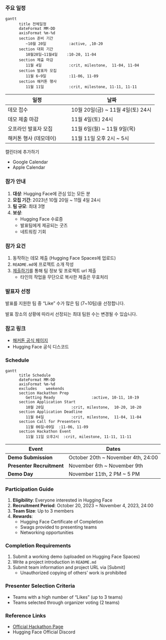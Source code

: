 ::: {.content-visible when-profile="korean"}
### 주요 일정

```mermaid
gantt
      title 전체일정
      dateFormat MM-DD
      axisFormat %m-%d
      section 준비 기간
         ~10월 20일          :active, ,10-20
      section 대회 기간
         10월20일~11월4일    :10-20, 11-04
      section 제출 마감
         11월 4일            :crit, milestone,  11-04, 11-04
      section 발표자 모집
         11월 6~9일          :11-06, 11-09
      section 해커톤 행사
         11월 11일           :crit, milestone, 11-11, 11-11
```

| 일정                         | 날짜                                     |
|------------------------------|-----------------------------------------|
| 데모 접수                     | 10월 20일(금) ~ 11월 4일(토) 24시            |
| 데모 제출 마감                | 11월 4일(토) 24시            |
| 오프라인 발표자 모집           | 11월 6일(월) ~ 11월 9일(목) |
| 해커톤 행사 (데모데이)         | 11월 11일 오후 2시 ~ 5시           |

캘린더에 추가하기

- Google Calendar
- Apple Calendar

### 참가 안내

1. **대상**: Hugging Face에 관심 있는 모든 분
2. **모집 기간**: 2023년 10월 20일 ~ 11월 4일 24시
3. **팀 규모**: 최대 3명
4. **보상**:
   - Hugging Face 수료증
   - 발표팀에게 제공되는 굿즈
   - 네트워킹 기회

### 참가 요건

1. 동작하는 데모 제출 (Hugging Face Spaces에 업로드)
2. `README.md`에 프로젝트 소개 작성
3. [제출하기](../submit.qmd)를 통해 팀 정보 및 프로젝트 url 제출
   - 타인의 작업을 무단으로 복사한 제출은 무효처리

### 발표자 선정

발표를 지원한 팀 중 "Like" 수가 많은 팀 (7~10팀)을 선정합니다.

::: {.callout-note appearance="simple"}
발표 장소의 상황에 따라서 선정되는 최대 팀원 수는 변경될 수 있습니다.
:::




### 참고 링크

- [해커톤 공식 페이지](http://huggingface.co/huggingface-hackathon-korea)
- Hugging Face 공식 디스코드

:::


::: {.content-visible when-profile="english"}
### Schedule
```mermaid
gantt
      title Schedule
      dateFormat MM-DD
      axisFormat %m-%d
      excludes    weekends
      section Hackathon Prep
         Getting Ready                :active, 10-11, 10-19
      section Application Start
         10월 20일            :crit, milestone,  10-20, 10-20
      section Application Deadline
         11월 04일            :crit, milestone,  11-04, 11-04
      section Call for Presenters
         11월 06일~09일  :11-06, 11-09
      section Hackathon Event
         11월 11일 오후2시  :crit, milestone, 11-11, 11-11
```

| Event | Dates |
| --- | --- |
| **Demo Submission** | October 20th ~ November 4th, 24:00 |
| **Presenter Recruitment** | November 6th ~ November 9th |
| **Demo Day** | November 11th, 2 PM ~ 5 PM |

### Participation Guide

1. **Eligibility**: Everyone interested in Hugging Face
2. **Recruitment Period**: October 20, 2023 ~ November 4, 2023, 24:00
3. **Team Size**: Up to 3 members
4. **Rewards**:
   - Hugging Face Certificate of Completion
   - Swags provided to presenting teams
   - Networking opportunities

### Completion Requirements

1. Submit a working demo (uploaded on Hugging Face Spaces)
2. Write a project introduction in `README.md`
3. Submit team information and project URL via [Submit]
   - Unauthorized copying of others' work is prohibited

### Presenter Selection Criteria

- Teams with a high number of "Likes" (up to 3 teams)
- Teams selected through organizer voting (2 teams)

### Reference Links

- [Official Hackathon Page](http://huggingface.co/huggingface-hackathon-korea)
- Hugging Face Official Discord

:::
